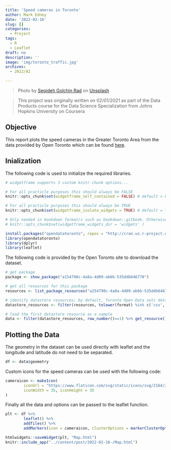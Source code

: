 ```yaml
---
title: 'Speed cameras in Toronto'
author: Mark Edney
date: '2022-02-16'
slug: []
categories:
  - Project
tags:
  - R
  - Leaflet
draft: no
description: ''
image: 'img/toronto_traffic.jpg'
archives:
  - 2022/02

---
```

>Photo by [Sepideh Golchin Rad](https://unsplash.com/@sepidehgolchin?utm_source=unsplash&utm_medium=referral&utm_content=creditCopyText) on [Unsplash](https://unsplash.com/?utm_source=unsplash&utm_medium=referral&utm_content=creditCopyText)
  
> This project was originally written on 02/01/2021 as part of the Data Products 
course for the Data Science Specialization from Johns Hopkins University on Coursera

## Objective

This report plots the speed cameras in the Greater Toronto Area from the data provided
by Open Toronto which can be found [here](https://open.toronto.ca/dataset/automated-speed-enforcement-locations/).

## Inialization

The following code is used to initialize the required libraries.

```r

# widgetframe supports 3 custom knitr chunk options...

# For all practicle purposes this should always be FALSE 
knitr::opts_chunk$set(widgetframe_self_contained = FALSE) # default = FALSE

# For all practicle purposes this should always be TRUE 
knitr::opts_chunk$set(widgetframe_isolate_widgets = TRUE) # default = TRUE

# Only needed in bookdown format/s such as bookdown::gitbook. Otherwise don't set.
# knitr::opts_chunk$set(widgetframe_widgets_dir = 'widgets' ) 
```

```r
install.packages("opendatatoronto", repos = "http://cran.us.r-project.org", dependencies = TRUE)
library(opendatatoronto)
library(dplyr)
library(leaflet)
```

The following code is provided by the Open Toronto site to download the dataset.

```r
# get package
package <- show_package("a154790c-4a8a-4d09-ab6b-535ddb646770")

# get all resources for this package
resources <- list_package_resources("a154790c-4a8a-4d09-ab6b-535ddb646770")

# identify datastore resources; by default, Toronto Open Data sets datastore resource format to CSV for non-geospatial and GeoJSON for geospatial resources
datastore_resources <- filter(resources, tolower(format) %in% c('csv', 'geojson'))

# load the first datastore resource as a sample
data <- filter(datastore_resources, row_number()==1) %>% get_resource()
```
## Plotting the Data

The geometry in the dataset can be used directly with leaflet and the longitude and
latitude do not need to be separated.

```r
df <- data$geometry
```

Custom icons for the speed cameras can be used with the following code:

```r
cameraicon <- makeIcon(
        iconUrl = "https://www.flaticon.com/svg/static/icons/svg/2164/2164608.svg",
        iconWidth = 35, iconHeight = 35
)
```

Finally all the data and options can be passed to the leaflet function.

```r

plt <- df %>%
        leaflet() %>%
        addTiles() %>%
        addMarkers(icon = cameraicon, clusterOptions = markerClusterOptions(), popup = data$location)
```
```r
htmlwidgets::saveWidget(plt, "Map.html")
knitr::include_app("../content/post/2022-02-16-/Map.html")
```